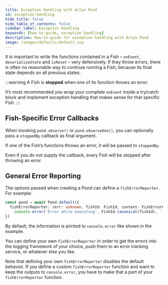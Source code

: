 ```yaml
---
title: Exception Handling with Actyx Pond
id: exception-handling
hide_title: false
hide_table_of_contents: false
sidebar_label: Exception Handling
keywords: [how-to-guide, exception handling]
description: How-to-guide for exception handling with Actyx Pond
image: /images/defaults/default.svg
---
```


It is important to write the functions contained in a Fish – `onEvent`, `deserializeState` and `isReset` – very defensively.
If they throw errors, there is often no reasonable way to continue running a Fish; because its final state depends on all previous states.

:::warning
A Fish is **stopped** when one of its function throws an error.

It’s most recommended you wrap your complete `onEvent` inside a try/catch block and implement exception handling that makes sense for that specific Fish.
:::

## Fish-Specific Error Callbacks

When invoking `pond.observe()` or `pond.observeOne()`, you can optionally pass a `stoppedBy` callback as final argument.

If one of the Fish’s functions throws an error, it will be passed to `stoppedBy`.

Even if you do not supply the callback, every Fish will be stopped after throwing an error.

## General Error Reporting

The options passed when creating a Pond can define a `fishErrorReporter`. For example:

```ts
const pond = await Pond.default({
  fishErrorReporter: (err: unknown, fishId: FishId, context: FishErrorContext) =>
    console.error('Error while executing', FishId.canonical(fishId), ':', err, context),
})
```

By default, the information is printed to `console.error` like shown in the example.

You can define your own `fishErrorReporter` in order to get the errors into the logging framework of your choice,
push them to an error tracking service, or whatever else you like.

Note that defining your own `fishErrorReporter` disables the default behavior.
If you define a custom `fishErrorReporter` function and want to keep the outputs to `console.error`,
you have to make that a part of your `fishErrorReporter` function.
